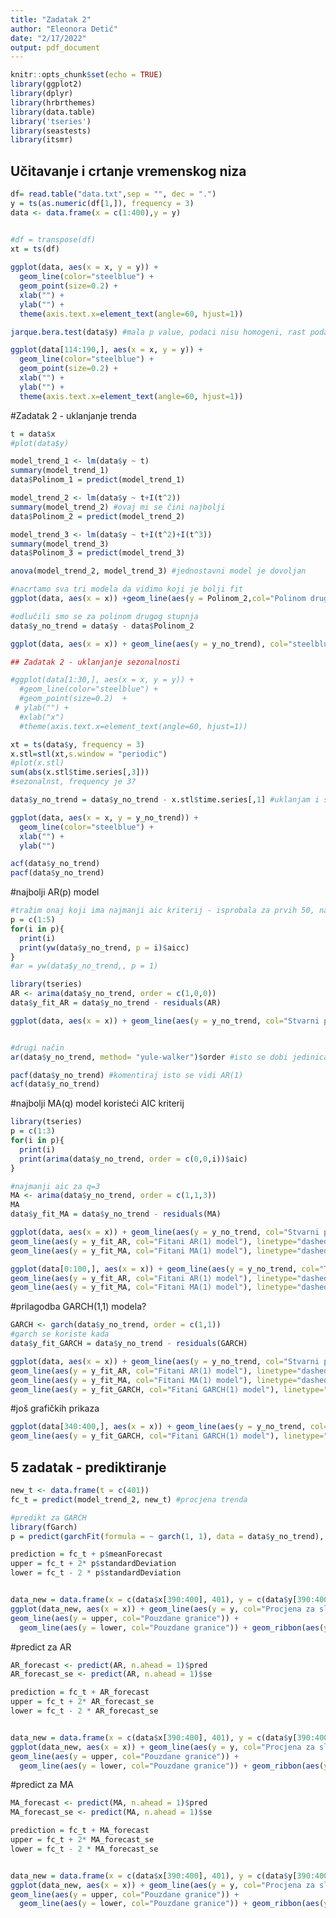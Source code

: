 ```yaml
---
title: "Zadatak 2"
author: "Eleonora Detić"
date: "2/17/2022"
output: pdf_document
---
```


```r
knitr::opts_chunk$set(echo = TRUE)
library(ggplot2)
library(dplyr)
library(hrbrthemes)
library(data.table)
library('tseries')
library(seastests)
library(itsmr)
```

## Učitavanje i crtanje vremenskog niza
```r
df= read.table("data.txt",sep = "", dec = ".")
y = ts(as.numeric(df[1,]), frequency = 3)
data <- data.frame(x = c(1:400),y = y)


#df = transpose(df)
xt = ts(df)
  
ggplot(data, aes(x = x, y = y)) +
  geom_line(color="steelblue") + 
  geom_point(size=0.2) +
  xlab("") +
  ylab("") +
  theme(axis.text.x=element_text(angle=60, hjust=1)) 

jarque.bera.test(data$y) #mala p value, podaci nisu homogeni, rast podataka kroz vrijeme

ggplot(data[114:190,], aes(x = x, y = y)) +
  geom_line(color="steelblue") + 
  geom_point(size=0.2) +
  xlab("") +
  ylab("") +
  theme(axis.text.x=element_text(angle=60, hjust=1)) 
```


#Zadatak 2 - uklanjanje trenda
```r
t = data$x
#plot(data$y)

model_trend_1 <- lm(data$y ~ t)
summary(model_trend_1) 
data$Polinom_1 = predict(model_trend_1)

model_trend_2 <- lm(data$y ~ t+I(t^2))
summary(model_trend_2) #ovaj mi se čini najbolji
data$Polinom_2 = predict(model_trend_2)

model_trend_3 <- lm(data$y ~ t+I(t^2)+I(t^3))
summary(model_trend_3) 
data$Polinom_3 = predict(model_trend_3)

anova(model_trend_2, model_trend_3) #jednostavni model je dovoljan

#nacrtamo sva tri modela da vidimo koji je bolji fit
ggplot(data, aes(x = x)) +geom_line(aes(y = Polinom_2,col="Polinom drugog stupnja"), linetype="dashed")  +geom_line(aes(y = Polinom_1,color="Polinom prvog stupnja"),linetype="dashed") +geom_line(aes(y = Polinom_3,color="Polinom trećeg stupnja"),linetype="dashed") + geom_line(aes(y = y,color="Stvarni podaci"), col="steelblue") + labs(color="Legenda") + ylab("")

#odlučili smo se za polinom drugog stupnja
data$y_no_trend = data$y - data$Polinom_2

ggplot(data, aes(x = x)) + geom_line(aes(y = y_no_trend), col="steelblue") +ylab("") #podaci bez trenda

## Zadatak 2 - uklanjanje sezonalnosti

#ggplot(data[1:30,], aes(x = x, y = y)) +
  #geom_line(color="steelblue") + 
  #geom_point(size=0.2)  +
 # ylab("") +
  #xlab("x")
  #theme(axis.text.x=element_text(angle=60, hjust=1)) 

xt = ts(data$y, frequency = 3)
x.stl=stl(xt,s.window = "periodic")
#plot(x.stl)
sum(abs(x.stl$time.series[,3]))
#sezonalnst, frequency je 3? 

data$y_no_trend = data$y_no_trend - x.stl$time.series[,1] #uklanjam i sezonalnost

ggplot(data, aes(x = x, y = y_no_trend)) +
  geom_line(color="steelblue") +
  xlab("") +
  ylab("") 

acf(data$y_no_trend)
pacf(data$y_no_trend)

```


#najbolji AR(p) model

```r
#tražim onaj koji ima najmanji aic kriterij - isprobala za prvih 50, najbolji je za p = 1 
p = c(1:5)
for(i in p){
  print(i)
  print(yw(data$y_no_trend, p = i)$aicc)
}
#ar = yw(data$y_no_trend,, p = 1)

library(tseries)
AR <- arima(data$y_no_trend, order = c(1,0,0))
data$y_fit_AR = data$y_no_trend - residuals(AR)

ggplot(data, aes(x = x)) + geom_line(aes(y = y_no_trend, col="Stvarni podaci sa uklonjenim trendom")) +ylab("") + geom_line(aes(y = y_fit_AR, col="Fitani AR(1) model"), linetype="dashed") +ylab("")+ labs(color="Legenda")


#drugi način 
ar(data$y_no_trend, method= "yule-walker")$order #isto se dobi jedinica 

pacf(data$y_no_trend) #komentiraj isto se vidi AR(1)
acf(data$y_no_trend) 
```


#najbolji MA(q) model koristeći AIC kriterij

```r
library(tseries)
p = c(1:3)
for(i in p){
  print(i)
  print(arima(data$y_no_trend, order = c(0,0,i))$aic)
}

#najmanji aic za q=3
MA <- arima(data$y_no_trend, order = c(1,1,3))
MA
data$y_fit_MA = data$y_no_trend - residuals(MA)

ggplot(data, aes(x = x)) + geom_line(aes(y = y_no_trend, col="Stvarni podaci sa uklonjenim trendom")) +
geom_line(aes(y = y_fit_AR, col="Fitani AR(1) model"), linetype="dashed") +ylab("")+ labs(color="Legenda") +
geom_line(aes(y = y_fit_MA, col="Fitani MA(1) model"), linetype="dashed")

ggplot(data[0:100,], aes(x = x)) + geom_line(aes(y = y_no_trend, col="Transformirani podaci")) +
geom_line(aes(y = y_fit_AR, col="Fitani AR(1) model"), linetype="dashed") +ylab("")+ labs(color="Legenda") +
geom_line(aes(y = y_fit_MA, col="Fitani MA(1) model"), linetype="dashed")
```


#prilagodba GARCH(1,1) modela? 
```r
GARCH <- garch(data$y_no_trend, order = c(1,1))
#garch se koriste kada 
data$y_fit_GARCH = data$y_no_trend - residuals(GARCH)

ggplot(data, aes(x = x)) + geom_line(aes(y = y_no_trend, col="Stvarni podaci sa uklonjenim trendom")) +
geom_line(aes(y = y_fit_AR, col="Fitani AR(1) model"), linetype="dashed") +ylab("")+ labs(color="Legenda") +
geom_line(aes(y = y_fit_MA, col="Fitani MA(1) model"), linetype="dashed") +
geom_line(aes(y = y_fit_GARCH, col="Fitani GARCH(1) model"), linetype="dashed")
```
#još grafičkih prikaza
```r
ggplot(data[340:400,], aes(x = x)) + geom_line(aes(y = y_no_trend, col="Stvarni podaci sa uklonjenim trendom")) +
geom_line(aes(y = y_fit_GARCH, col="Fitani GARCH(1) model"), linetype="dashed") + labs(color="Legenda")
```



## 5 zadatak  - prediktiranje 

```r
new_t <- data.frame(t = c(401))
fc_t = predict(model_trend_2, new_t) #procjena trenda

#predikt za GARCH
library(fGarch)
p = predict(garchFit(formula = ~ garch(1, 1), data = data$y_no_trend), n.ahead= 1)

prediction = fc_t + p$meanForecast
upper = fc_t + 2* p$standardDeviation
lower = fc_t - 2 * p$standardDeviation


data_new = data.frame(x = c(data$x[390:400], 401), y = c(data$y[390:400],prediction), upper = c(data$y[390:400],upper) , lower = c(data$y[390:400],lower))
ggplot(data_new, aes(x = x)) + geom_line(aes(y = y, col="Procjena za sljedeću vrijednost")) +
geom_line(aes(y = upper, col="Pouzdane granice")) +
  geom_line(aes(y = lower, col="Pouzdane granice")) + geom_ribbon(aes(ymin = lower, ymax = upper), alpha = 0.3) + labs(color="Legenda")

```


#predict za AR
```r

AR_forecast <- predict(AR, n.ahead = 1)$pred
AR_forecast_se <- predict(AR, n.ahead = 1)$se

prediction = fc_t + AR_forecast
upper = fc_t + 2* AR_forecast_se
lower = fc_t - 2 * AR_forecast_se


data_new = data.frame(x = c(data$x[390:400], 401), y = c(data$y[390:400],prediction), upper = c(data$y[390:400],upper) , lower = c(data$y[390:400],lower))
ggplot(data_new, aes(x = x)) + geom_line(aes(y = y, col="Procjena za sljedeću vrijednost")) +
geom_line(aes(y = upper, col="Pouzdane granice")) +
  geom_line(aes(y = lower, col="Pouzdane granice")) + geom_ribbon(aes(ymin = lower, ymax = upper), alpha = 0.3) + labs(color="Legenda")

```
#predict za MA
```r
MA_forecast <- predict(MA, n.ahead = 1)$pred
MA_forecast_se <- predict(MA, n.ahead = 1)$se

prediction = fc_t + MA_forecast
upper = fc_t + 2* MA_forecast_se
lower = fc_t - 2 * MA_forecast_se


data_new = data.frame(x = c(data$x[390:400], 401), y = c(data$y[390:400],prediction), upper = c(data$y[390:400],upper) , lower = c(data$y[390:400],lower))
ggplot(data_new, aes(x = x)) + geom_line(aes(y = y, col="Procjena za sljedeću vrijednost")) +
geom_line(aes(y = upper, col="Pouzdane granice")) +
  geom_line(aes(y = lower, col="Pouzdane granice")) + geom_ribbon(aes(ymin = lower, ymax = upper), alpha = 0.3) + labs(color="Legenda")+xlab("") + ylab("")

```





